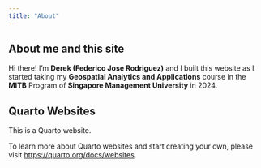 ```yaml
---
title: "About"
---
```


## About me and this site

Hi there! I'm **Derek (Federico Jose Rodriguez)** and I built this website as I started taking my **Geospatial Analytics and Applications** course in the **MITB** Program of **Singapore Management University** in 2024.

## Quarto Websites

This is a Quarto website.

To learn more about Quarto websites and start creating your own, please visit <https://quarto.org/docs/websites>.
